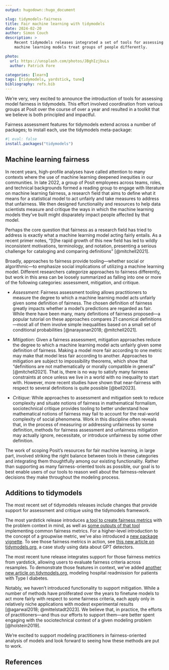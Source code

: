 ```yaml
---
output: hugodown::hugo_document

slug: tidymodels-fairness
title: Fair machine learning with tidymodels
date: 2024-02-20
author: Simon Couch
description: >
    Recent tidymodels releases integrated a set of tools for assessing whether
    machine learning models treat groups of people differently.

photo:
  url: https://unsplash.com/photos/JBghIzjbuLs
  author: Patrick Fore

categories: [learn] 
tags: [tidymodels, yardstick, tune]
bibliography: refs.bib
---
```


We're very, very excited to announce the introduction of tools for assessing model fairness in tidymodels. This effort involved coordination from various groups at Posit over the course of over a year and resulted in a toolkit that we believe is both principled and impactful.

Fairness assessment features for tidymodels extend across a number of packages; to install each, use the tidymodels meta-package:

```r
#| eval: false
install.packages("tidymodels")
```

## Machine learning fairness

In recent years, high-profile analyses have called attention to many contexts where the use of machine learning deepened inequities in our communities. In late 2022, a group of Posit employees across teams, roles, and technical backgrounds formed a reading group to engage with literature on machine learning fairness, a research field that aims to define what it means for a statistical model to act unfairly and take measures to address that unfairness. We then designed functionality and resources to help data scientists measure and critique the ways in which the machine learning models they've built might disparately impact people affected by that model.

Perhaps the core question that fairness as a research field has tried to address is exactly what a machine learning model acting fairly entails. As a recent primer notes, "[t]he rapid growth of this new field has led to wildly inconsistent motivations, terminology, and notation, presenting a serious challenge for cataloging and comparing definitions" [@mitchell2021]. 

Broadly, approaches to fairness provide tooling---whether social or algorithmic---to emphasize social implications of utilizing a machine learning model. Different researchers categorize approaches to fairness differently, but work in this area can be loosely summarized as falling into one or more of the following categories: assessment, mitigation, and critique.

- *Assessment*:	Fairness assessment tooling allows practitioners to measure the degree to which a machine learning model acts unfairly given some definition of fairness. The chosen definition of fairness greatly impacts whether a model’s predictions are regarded as fair. While there have been many, many definitions of fairness proposed—a popular tutorial on these approaches compares 21 canonical definitions—most all of them involve simple inequalities based on a small set of conditional probabilities [@narayanan2018; @mitchell2021].

- *Mitigation*:	Given a fairness assessment, mitigation approaches reduce the degree to which a machine learning model acts unfairly given some definition of fairness. Making a model more fair according to one metric may make that model less fair according to another. Approaches to mitigation are subject to impossibility theorems, which show that "definitions are not mathematically or morally compatible in general" [@mitchell2021]. That is, there is no way to satisfy many fairness constraints at once unless we live in a world with no inequality to start with. However, more recent studies have shown that near-fairness with respect to several definitions is quite possible [@bell2023].

- *Critique*:	While approaches to assessment and mitigation seek to reduce complexity and situate notions of fairness in mathematical formalism, sociotechnical critique provides tooling to better understand how mathematical notions of fairness may fail to account for the real-world complexity of social phenomena. Work in this discipline often reveals that, in the process of measuring or addressing unfairness by some definition, methods for fairness assessment and unfairness mitigation may actually ignore, necessitate, or introduce unfairness by some other definition.

The work of scoping Posit’s resources for fair machine learning, in large part, involved striking the right balance between tools in these categories and integrating them thoughtfully among our existing functionality. Rather than supporting as many fairness-oriented tools as possible, our goal is to best enable users of our tools to reason well about the fairness-relevant decisions they make throughout the modeling process.

## Additions to tidymodels

<!-- TODO: if a post on survival / roundup comes before this post, link "most recent set of releases" to that post here -->

The most recent set of tidymodels releases include changes that provide support for assessment and critique using the tidymodels framework. 

<!-- TODO: change the tidymodels.org urls to the merged versions -->

The most yardstick release introduces [a tool to create fairness metrics](https://yardstick.tidymodels.org/reference/new_groupwise_metric.html) with the problem context in mind, as well as [some outputs of that tool](https://yardstick.tidymodels.org/reference/index.html#fairness-metrics) implementing common fairness metrics. For a higher-level introduction to the concept of a groupwise metric, we've also introduced a [new package vignette](https://yardstick.tidymodels.org/articles/grouping.html). To see those fairness metrics in action, see [this new article on tidymodels.org](https://deploy-preview-48--tidymodels-org.netlify.app/learn/work/fairness-detectors/), a case study using data about GPT detectors.

The most recent tune release integrates support for those fairness metrics from yardstick, allowing users to evaluate fairness criteria across resamples. To demonstrate those features in context, we've added [another new article on tidymodels.org](https://deploy-preview-52--tidymodels-org.netlify.app/learn/work/fairness-readmission/), modeling hospital readmission for patients with Type I diabetes.

Notably, we haven't introduced functionality to support mitigation. While a number of methods have proliferated over the years to finetune models to act more fairly with respect to some fairness criteria, each apply only in relatively niche applications with modest experimental results [@agarwal2018; @mittelstadt2023]. We believe that, in practice, the efforts of practitioners---and thus our efforts to support them---are better spent engaging with the sociotechnical context of a given modeling problem [@holstein2019].

We're excited to support modeling practitioners in fairness-oriented analysis of models and look forward to seeing how these methods are put to work.

## References

